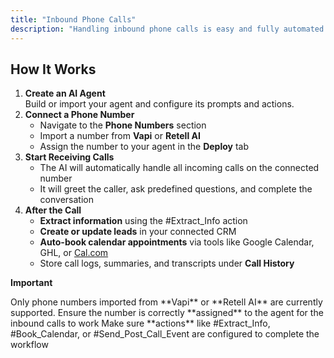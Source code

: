 ```yaml
---
title: "Inbound Phone Calls"
description: "Handling inbound phone calls is easy and fully automated. Once your agent is connected to a phone number, the AI can instantly answer incoming calls, qualify leads, extract relevant data, and even book appointments — all without human intervention."
---
```


## **How It Works**

1. **Create an AI Agent**\
   Build or import your agent and configure its prompts and actions.
2. **Connect a Phone Number**
   - Navigate to the **Phone Numbers** section
   - Import a number from **Vapi** or **Retell AI**
   - Assign the number to your agent in the **Deploy** tab
3. **Start Receiving Calls**
   - The AI will automatically handle all incoming calls on the connected number
   - It will greet the caller, ask predefined questions, and complete the conversation
4. **After the Call**
   - **Extract information** using the #Extract_Info action
   - **Create or update leads** in your connected CRM
   - **Auto-book calendar appointments** via tools like Google Calendar, GHL, or [Cal.com](http://Cal.com)
   - Store call logs, summaries, and transcripts under **Call History**

**Important**

<Check>
  Only phone numbers imported from **Vapi** or **Retell AI** are currently supported.
</Check>

<Check>
  Ensure the number is correctly **assigned** to the agent for the inbound calls to work
</Check>

<Check>
  Make sure **actions** like #Extract_Info, #Book_Calendar, or #Send_Post_Call_Event are configured to complete the workflow
</Check>